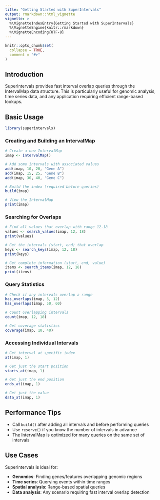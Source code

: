 ```yaml
---
title: "Getting Started with SuperIntervals"
output: rmarkdown::html_vignette
vignette: >
  %\VignetteIndexEntry{Getting Started with SuperIntervals}
  %\VignetteEngine{knitr::rmarkdown}
  %\VignetteEncoding{UTF-8}
---
```


```r
knitr::opts_chunk$set(
  collapse = TRUE,
  comment = "#>"
)
```

## Introduction

SuperIntervals provides fast interval overlap queries through the IntervalMap data structure. This is particularly useful for genomic analysis, time series data, and any application requiring efficient range-based lookups.

## Basic Usage

```r
library(superintervals)
```

### Creating and Building an IntervalMap

```r
# Create a new IntervalMap
imap <- IntervalMap()

# Add some intervals with associated values
add(imap, 10, 20, "Gene A")
add(imap, 15, 25, "Gene B")
add(imap, 30, 40, "Gene C")

# Build the index (required before queries)
build(imap)

# View the IntervalMap
print(imap)
```

### Searching for Overlaps

```r
# Find all values that overlap with range 12-18
values <- search_values(imap, 12, 18)
print(values)

# Get the intervals (start, end) that overlap
keys <- search_keys(imap, 12, 18)
print(keys)

# Get complete information (start, end, value)
items <- search_items(imap, 12, 18)
print(items)
```

### Query Statistics

```r
# Check if any intervals overlap a range
has_overlaps(imap, 5, 12)
has_overlaps(imap, 50, 60)

# Count overlapping intervals
count(imap, 12, 18)

# Get coverage statistics
coverage(imap, 10, 40)
```

### Accessing Individual Intervals

```r
# Get interval at specific index
at(imap, 1)

# Get just the start position
starts_at(imap, 1)

# Get just the end position
ends_at(imap, 1)

# Get just the value
data_at(imap, 1)
```

## Performance Tips

- Call `build()` after adding all intervals and before performing queries
- Use `reserve()` if you know the number of intervals in advance
- The IntervalMap is optimized for many queries on the same set of intervals

## Use Cases

SuperIntervals is ideal for:

- **Genomics**: Finding genes/features overlapping genomic regions
- **Time series**: Querying events within time ranges
- **Spatial analysis**: Range-based spatial queries
- **Data analysis**: Any scenario requiring fast interval overlap detection